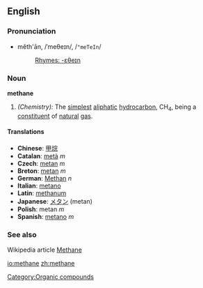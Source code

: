 ==English==
===Pronunciation===
*mĕth'ān, /ˈmeθeɪn/, /<tt>"meTeIn</tt>/
*:[[Rhymes:English:-ɛθeɪn|Rhymes: -ɛθeɪn]]

===Noun===
'''methane'''

#''(Chemistry):'' The [[simplest]] [[aliphatic]] [[hydrocarbon]], CH<sub>4</sub>, being a [[constituent]] of [[natural]] [[gas]].

====Translations====
* '''Chinese''': [[甲烷]]
* '''Catalan''': [[metà]] ''m''
* '''Czech''': [[metan]] ''m''
* '''Breton''': [[metan]] ''m''
*'''German''': [[Methan]] ''n''
* '''Italian''': [[metano]]
* '''Latin''': [[methanum]]
* '''Japanese''': [[メタン]] (metan)
*'''Polish''': metan ''m''
* '''Spanish''': [[metano]] ''m''

===See also===
Wikipedia article [[w:Methane|Methane]]
[[Category:Organic compounds]]

[[io:methane]]
[[zh:methane]]